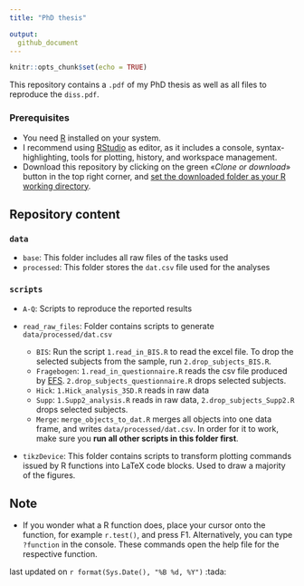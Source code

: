 ```yaml
---
title: "PhD thesis"

output:
  github_document
---
```


```r
knitr::opts_chunk$set(echo = TRUE)
```



This repository contains a `.pdf` of my PhD thesis as well as all files to reproduce the `diss.pdf`.


### Prerequisites 

* You need [R](https://cran.r-project.org) installed on your system.
* I recommend using [RStudio](https://www.rstudio.com/products/rstudio/download/) as editor, as it includes a console, syntax-highlighting, tools for plotting, history, and workspace management.
* Download this repository by clicking on the green «*Clone or download*» button in the top right corner, and [set the downloaded folder as your R working directory](http://rfunction.com/archives/1001).



## Repository content

### `data`
* `base`: This folder includes all raw files of the tasks used
* `processed`: This folder stores the `dat.csv` file used for the analyses

### `scripts`
* `A-Q`: Scripts to reproduce the reported results

* `read_raw_files`: Folder contains scripts to generate `data/processed/dat.csv`
    + `BIS`: Run the script `1.read_in_BIS.R` to read the excel file. To drop the selected subjects from the sample, run `2.drop_subjects_BIS.R`.
    + `Fragebogen`: `1.read_in_questionnaire.R` reads the csv file produced by [EFS](http://www.unipark.de/www/front.php). `2.drop_subjects_questionnaire.R` drops selected subjects.
    + `Hick`: `1.Hick_analysis_3SD.R` reads in raw data
    + `Supp`: `1.Supp2_analysis.R` reads in raw data, `2.drop_subjects_Supp2.R` drops selected subjects.
    + `Merge`: `merge_objects_to_dat.R` merges all objects into one data frame, and writes `data/processed/dat.csv`. In order for it to work, make sure you **run all other scripts in this folder first**. 
    
* `tikzDevice`: This folder contains scripts to transform plotting commands issued by R functions into LaTeX code blocks. Used to draw a majority of the figures.



## Note
* If you wonder what a R function does, place your cursor onto the function, for example `r.test()`, and press F1. Alternatively, you can type `?function` in the console. These commands open the help file for the respective function.

last updated on `r format(Sys.Date(), "%B %d, %Y")` :tada:
